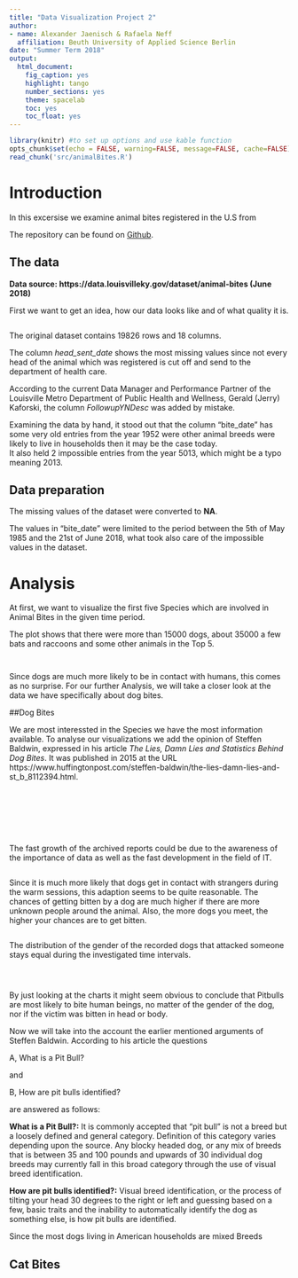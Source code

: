 ```yaml
---
title: "Data Visualization Project 2"
author: 
- name: Alexander Jaenisch & Rafaela Neff
  affiliation: Beuth University of Applied Science Berlin
date: "Summer Term 2018"
output: 
  html_document: 
    fig_caption: yes
    highlight: tango
    number_sections: yes
    theme: spacelab
    toc: yes
    toc_float: yes
---
```


```r
library(knitr) #to set up options and use kable function
opts_chunk$set(echo = FALSE, warning=FALSE, message=FALSE, cache=FALSE) #(echo = TRUE) would include all code
read_chunk('src/animalBites.R')
```

# Introduction

In this excersise we examine animal bites registered in the U.S from

The repository can be found on [Github](https://github.com/amidisturbing/datavis2018).

## The data

**Data source: https://data.louisvilleky.gov/dataset/animal-bites (June 2018)**

First we want to get an idea, how our data looks like and of what quality it is.

```r
```

The original dataset contains 19826 rows and 18 columns.

The column *head_sent_date* shows the most missing values since not every head of the animal which was registered is cut off and send to the department of health care.

According to the current Data Manager and Performance Partner of the Louisville Metro Department of Public Health and Wellness, Gerald (Jerry) Kaforski, the column *FollowupYNDesc* was added by mistake.

Examining the data by hand, it stood out that the column "bite_date" has some very old entries from the year 1952 were other animal breeds were likely to live in households then it may be the case today.  
It also held 2 impossible entries from the year 5013, which might be a typo meaning  2013.

## Data preparation

The missing values of the dataset were converted to **NA**. 

The values in "bite_date" were limited to the period between the 5th of May 1985 and the 21st of June 2018, what took also care of the impossible values in the dataset.

# Analysis

At first, we want to visualize the first five Species which are involved in Animal Bites in the given time period.

The plot shows that there were more than 15000 dogs, about 35000 a few bats and raccoons and some other animals in the Top 5.

```r
```

```r
```

Since dogs are much more likely to be in contact with humans, this comes as no surprise.
For our further Analysis, we will take a closer look at the data we have specifically about dog bites.


##Dog Bites

We are most interessted in the Species we have the most information available. To analyse our visualizations we add the opinion of Steffen Baldwin, expressed in his article *The Lies, Damn Lies and Statistics Behind Dog Bites*. It was published in 2015 at the URL 
https://www.huffingtonpost.com/steffen-baldwin/the-lies-damn-lies-and-st_b_8112394.html.


```r
```


```r
```

```r
```

```r
```

```r
```

```r
```

```r
```

The fast growth of the archived reports could be due to the awareness of the importance of data as well as the fast development in the field of IT.

```r
```

Since it is much more likely that dogs get in contact with strangers during the warm sessions, this adaption seems to be quite reasonable. The chances of getting bitten by a dog are much higher if there are more unknown people around the animal. Also, the more dogs you meet, the higher your chances are to get bitten. 

```r
```

The distribution of the gender of the recorded dogs that attacked someone stays equal during the investigated time intervals.

```r
```

```r
```

```r
```

By just looking at the charts it might seem obvious to conclude that Pitbulls are most likely to bite human beings, no matter of the gender of the dog, nor if the victim was bitten in head or body.

Now we will take into the account the earlier mentioned arguments of Steffen Baldwin. According to his article the questions 

A, What is a Pit Bull?

and

B, How are pit bulls identified?

are answered as follows:

**What is a Pit Bull?:** It is commonly accepted that “pit bull” is not a breed but a loosely defined and general category. Definition of this category varies depending upon the source. Any blocky headed dog, or any mix of breeds that is between 35 and 100 pounds and upwards of 30 individual dog breeds may currently fall in this broad category through the use of visual breed identification. 

**How are pit bulls identified?:** Visual breed identification, or the process of tilting your head 30 degrees to the right or left and guessing based on a few, basic traits and the inability to automatically identify the dog as something else, is how pit bulls are identified.

Since the most dogs living in American households are mixed Breeds 


## Cat Bites

```r
```

```r
```

```r
```

```r
```

```r
```

```r
```

```r
```

```r
```
